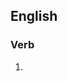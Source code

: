 ==English==
{{wikipedia}}
===Verb===
{{en-verb|inf=to [[tilt]] [[at]] [[windmills]]|tilts at windmills|tilting at windmills|tilted at windmills}} {{intransitive}}
#{{rfdef}}